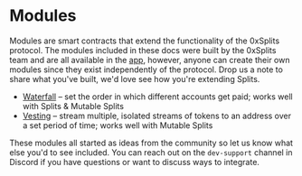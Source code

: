 # Modules

Modules are smart contracts that extend the functionality of the 0xSplits
protocol. The modules included in these docs were built by the 0xSplits team and
are all available in the [app](https://app.0xsplits.xyz), however, anyone can
create their own modules since they exist independently of the protocol. Drop us
a note to share what you've built, we'd love see how you're extending Splits.

- [Waterfall](/modules/waterfall) – set the order in which different accounts
  get paid; works well with Splits & Mutable Splits
- [Vesting](/modules/vesting) – stream multiple, isolated streams of tokens to
  an address over a set period of time; works well with Mutable Splits

These modules all started as ideas from the community so let us know what else
you'd to see included. You can reach out on the `dev-support` channel in Discord
if you have questions or want to discuss ways to integrate.
